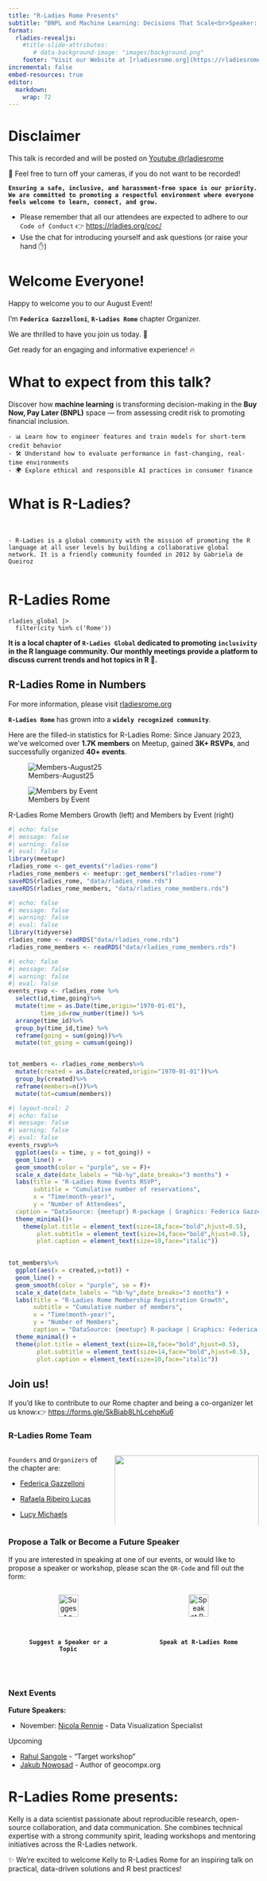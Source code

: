 ```yaml
---
title: "R-Ladies Rome Presents"
subtitle: "BNPL and Machine Learning: Decisions That Scale<br>Speaker: Kelly Marques<br>10 October, 2025"
format: 
  rladies-revealjs:
    #title-slide-attributes:
       # data-background-image: "images/background.png"
    footer: "Visit our Website at [rladiesrome.org](https://rladiesrome.org/)"
incremental: false
embed-resources: true
editor: 
  markdown: 
    wrap: 72
---
```


# Disclaimer {background-image="images/1118-disclaimer.png" background-opacity="0.35"}

This talk is recorded and will be posted on [Youtube
\@rladiesrome](https://www.youtube.com/@rladiesrome)

🚫 Feel free to turn off your cameras, if you do not want to be
recorded!

**`Ensuring a safe, inclusive, and harassment-free space is our priority. We are committed to promoting a respectful environment where everyone feels welcome to learn, connect, and grow.`**

-   Please remember that all our attendees are expected to adhere to our
    `Code of Conduct` 👉 <https://rladies.org/coc/>
-   Use the chat for introducing yourself and ask questions (or raise
    your hand ✋)

# Welcome Everyone! {background-image="https://i.giphy.com/media/v1.Y2lkPTc5MGI3NjExdjU1d2E1a2R0bmdubWphazdqdDFraGg4bmhtNGxtM2J0Nzk0ZGVtMCZlcD12MV9pbnRlcm5hbF9naWZfYnlfaWQmY3Q9Zw/YQM4ykMCGpMd2/giphy.gif" background-opacity="0.2"}

Happy to welcome you to our August Event!

I’m **`Federica Gazzelloni`**, **`R-Ladies Rome`** chapter Organizer.

We are thrilled to have you join us today. 🤩

Get ready for an engaging and informative experience! 🔥

# What to expect from this talk? {background-image="https://posit.co/wp-content/uploads/2023/09/conf23-hero2-static.png" background-size="contain" background-position="bottom" background-opacity="0.2"}

Discover how **machine learning** is transforming decision-making in the **Buy Now, Pay Later (BNPL)** space — from assessing credit risk to promoting financial inclusion.

```         
- 📊 Learn how to engineer features and train models for short-term credit behavior
- 🛠️ Understand how to evaluate performance in fast-changing, real-time environments
- 🌍 Explore ethical and responsible AI practices in consumer finance
```

# What is R-Ladies? {background-image="https://rladiesrome.org/images/world-map.png" background-size="cover" background-opacity="0.5"}

\

```         
- R-Ladies is a global community with the mission of promoting the R language at all user levels by building a collaborative global network. It is a friendly community founded in 2012 by Gabriela de Queiroz
    
```

# R-Ladies Rome {background-image="https://media.giphy.com/media/3o7abBphHJngINCHio/giphy.gif" background-opacity="0.5"}

```         
rladies_global |>
  filter(city %in% c('Rome'))
```

**It is a local chapter of `R-Ladies Global` dedicated to promoting
`inclusivity` in the R language community. Our monthly meetings provide
a platform to discuss current trends and hot topics in R 💜.**

## R-Ladies Rome in Numbers {background-image="https://i.giphy.com/media/v1.Y2lkPTc5MGI3NjExMnp5YmxpZTFoYWd2bDFpbHVnMDVhcDhkcmtrbmo2eXlrdXlhYXJhaiZlcD12MV9pbnRlcm5hbF9naWZfYnlfaWQmY3Q9Zw/TrOMR6REnWN1u/giphy.gif" background-opacity="0.5"}

::: {.callout .callout-info}
For more information, please visit [rladiesrome.org](rladiesrome.org)
:::

**`R-Ladies Rome`** has grown into a **`widely recognized community`**.

Here are the filled-in statistics for R-Ladies Rome: Since January 2023,
we’ve welcomed over **1.7K members** on Meetup, gained **3K+ RSVPs**,
and successfully organized **40+ events**.

::: {#fig-members layout-ncol="2"}
![Members-August25](images/rladiesrome-members-august25.png){#fig-members}

![Members by Event](images/rladiesrome-members-by-event.png){#fig-event}

R-Ladies Rome Members Growth (left) and Members by Event (right)
:::

```r
#| echo: false
#| message: false
#| warning: false
#| eval: false
library(meetupr)
rladies_rome <- get_events("rladies-rome")
rladies_rome_members <- meetupr::get_members("rladies-rome")
saveRDS(rladies_rome, "data/rladies_rome.rds")
saveRDS(rladies_rome_members, "data/rladies_rome_members.rds")
```

```r
#| echo: false
#| message: false
#| warning: false
#| eval: false
library(tidyverse)
rladies_rome <- readRDS("data/rladies_rome.rds")
rladies_rome_members <- readRDS("data/rladies_rome_members.rds")
```

```r
#| echo: false
#| message: false
#| warning: false
#| eval: false
events_rsvp <- rladies_rome %>%
  select(id,time,going)%>%
  mutate(time = as.Date(time,origin="1970-01-01"),
         time_id=row_number(time)) %>%
  arrange(time_id)%>%
  group_by(time_id,time) %>%
  reframe(going = sum(going))%>%
  mutate(tot_going = cumsum(going))


tot_members <- rladies_rome_members%>%
  mutate(created = as.Date(created,origin="1970-01-01"))%>%
  group_by(created)%>%
  reframe(members=n())%>%
  mutate(tot=cumsum(members))
```

```r
#| layout-ncol: 2
#| echo: false
#| message: false
#| warning: false
#| eval: false
events_rsvp%>%
  ggplot(aes(x = time, y = tot_going)) +
  geom_line() +
  geom_smooth(color = "purple", se = F)+
  scale_x_date(date_labels = "%b-%y",date_breaks="3 months") +
  labs(title = "R-Ladies Rome Events RSVP",
       subtitle = "Cumulative number of reservations",
       x = "Time(month-year)",
       y = "Number of Attendees",
  caption = "DataSource: {meetupr} R-package | Graphics: Federica Gazzelloni") +
  theme_minimal()+
    theme(plot.title = element_text(size=18,face="bold",hjust=0.5),
        plot.subtitle = element_text(size=14,face="bold",hjust=0.5),
        plot.caption = element_text(size=10,face="italic"))

  
tot_members%>%
  ggplot(aes(x = created,y=tot)) +
  geom_line() +
  geom_smooth(color = "purple", se = F)+
  scale_x_date(date_labels = "%b-%y",date_breaks="3 months") +
  labs(title = "R-Ladies Rome Membership Registration Growth",
       subtitle = "Cumulative number of members",
       x = "Time(month-year)",
       y = "Number of Members",
       caption = "DataSource: {meetupr} R-package | Graphics: Federica Gazzelloni") +
  theme_minimal() +
  theme(plot.title = element_text(size=18,face="bold",hjust=0.5),
        plot.subtitle = element_text(size=14,face="bold",hjust=0.5),
        plot.caption = element_text(size=10,face="italic"))
```

##  {.smaller}

::: callout-tip
# Join us!

If you'd like to contribute to our Rome chapter and being a co-organizer
let us know:👉 <https://forms.gle/SkBiab8LhLcehpKu6>
:::

::::::::: panel-tabset
### R-Ladies Rome Team

::::: columns
::: {.column width="40%"}
`Founders` and `Organizers` of the chapter are:

-   [Federica
    Gazzelloni](https://www.linkedin.com/in/federicagazzelloni)

-   [Rafaela Ribeiro Lucas](https://www.linkedin.com/in/rafaelagrlucas/)

-   [Lucy Michaels](https://www.linkedin.com/in/lucymichaels/)

:::

::: {.column width="60%"}
![](images/group-organizers.png){width="100%"}
:::
:::::

### Propose a Talk or Become a Future Speaker {.smaller}

If you are interested in speaking at one of our events, or would like to
propose a speaker or workshop, please scan the `QR-Code` and fill out
the form:

::::: columns
::: {.column width="50%"}
<center>

![**`Suggest a Speaker or a Topic`**](images/suggest-speaker.png){width="50%"}

</center>
:::

::: {.column width="50%"}
<center>

![**`Speak at R-Ladies Rome`**](images/speaking.png){width="50%"}

</center>
:::
:::::

### Next Events

**Future Speakers:**

-   November: [Nicola
    Rennie](https://www.linkedin.com/in/nicola-rennie/) - Data
    Visualization Specialist
    
Upcoming

- [Rahul Sangole](https://www.linkedin.com/in/rahulsangole/) - "Target workshop"
- [Jakub Nowosad](https://www.linkedin.com/in/jakub-nowosad-r/) - Author of geocompx.org

:::::::::

# R-Ladies Rome presents: {.smaller background-image="https://media1.giphy.com/media/v1.Y2lkPTc5MGI3NjExeWF3djVlOW11OTBqOG9jZTNzZmJiYnJ5N2o1d2sya3h6ZWtqdWU3diZlcD12MV9pbnRlcm5hbF9naWZfYnlfaWQmY3Q9Zw/12zFlnyyTRmIkU/giphy.gif" background-opacity="0.2"}


Kelly is a data scientist passionate about reproducible research, open-source collaboration, and data communication.
She combines technical expertise with a strong community spirit, leading workshops and mentoring initiatives across the R-Ladies network.

✨ We’re excited to welcome Kelly to R-Ladies Rome for an inspiring talk on practical, data-driven solutions and R best practices!
